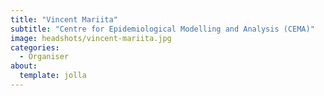 ```yaml
---
title: "Vincent Mariita"
subtitle: "Centre for Epidemiological Modelling and Analysis (CEMA)"
image: headshots/vincent-mariita.jpg
categories:
  - Organiser
about:
  template: jolla
---
```

